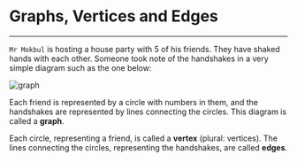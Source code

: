 # Graphs, Vertices and Edges
<hr />

`Mr Mokbul` is hosting a house party with 5 of his friends. They have shaked hands with each other. Someone took note of the handshakes in a very simple diagram such as the one below:

<div className=' align-middle w-1/3 p-3'>
    <Image src="/graph.png" width={1920} height={1080} alt="graph"/>
</div>

Each friend is represented by a circle with numbers in them, and the handshakes are represented by lines connecting the circles. This diagram is called a **graph**.

Each circle, representing a friend, is called a **vertex** (plural: vertices). The lines connecting the circles, representing the handshakes, are called **edges**.